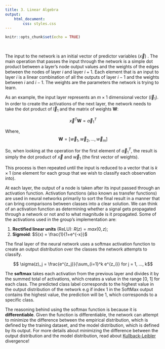 ```yaml
---
title: 3. Linear Algebra
output: 
    html_document:
        css: styles.css
---
```


```r
knitr::opts_chunk$set(echo = TRUE)
```

<p>&nbsp;</p>

The input to the network is an initial vector of predictor variables ($\vec{x}$)
. The main operation that passes the input through the network is a simple dot
product between a layer's node output values and the weights of the edges
between the nodes of layer $i$ and layer $i+1$. Each element that is an input to
layer $i$ is a linear combination of all the outputs of layer $i-1$ and the
weights between $i$ and $i-1$. The weights are the parameters the network is
trying to learn.

As an example, the input layer represents an $m \times 1$ dimensional vector
($\vec{l}_1$). In order to create the activations of the next layer, the network
needs to take the dot product of $\vec{l}_1$ and the matrix of weights
$\textbf{W}$:

$$ \vec{x}^T \textbf{W} = \vec{a}_1^T $$

Where,
$$ \textbf{W} = [\vec{w}_1, \vec{w}_2, ... , \vec{w}_m] $$

So, when looking at the operation for the first element of $\vec{a}_1^T$, the
result is simply the dot product of $\vec{x}$ and $\vec{w}_1$ (the first vector
of weights).

This process is then repeated until the input is reduced to a vector that is
$k \times 1$ (one element for each group that we wish to classify each
  observation into).

At each layer, the output of a node is taken after its input passed through an
activation function. Activation functions (also known as transfer functions) are
used in neural networks primarily to sort the final result in a manner that can
bring comparisons between classes into a clear solution. We can think of an
activation function as determining whether a signal gets propagated through a
network or not and to what magnitude is it propagated. Some of the activations
used in the group's implementation are:

1. **Rectified linear units** (ReLU): $R(z) = max(0, z)$;
1. **Sigmoid**: $S(x) = \frac{1}{1+e^{-x}}$

The final layer of the neural network uses a softmax activation function to
create an output distribution over the classes the network attempts to classify.

$$ \sigma(z)_j = \frac{e^{z_j}}{\sum_{i=1}^k e^{z_i}} for j = 1, ..., k$$

The **softmax** takes each activation from the previous layer and divides it by the
summed total of activations, which creates a value in the range [0, 1] for each
class. The predicted class label corresponds to the highest value in the output
distribution of the network e.g if index 1 in the SoftMax output contains the
highest value, the prediction will be 1, which corresponds to a specific class.

The reasoning behind using the softmax function is because it is **differentiable**.
Given the function is differentiable, the network can attempt to minimize the
difference between the empirical distribution, which is defined by the training
dataset, and the model distribution, which is defined by its output. For more
details about minimizing the difference between the output distribution and the
model distribution, read about [Kullback-Leibler](https://en.wikipedia.org/wiki/Kullback%E2%80%93Leibler_divergence)
divergence!
